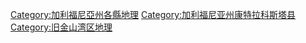 [[Category:加利福尼亞州各縣地理|Category:加利福尼亞州各縣地理]]
[[Category:加利福尼亚州康特拉科斯塔县|Category:加利福尼亚州康特拉科斯塔县]]
[[Category:旧金山湾区地理|Category:旧金山湾区地理]]